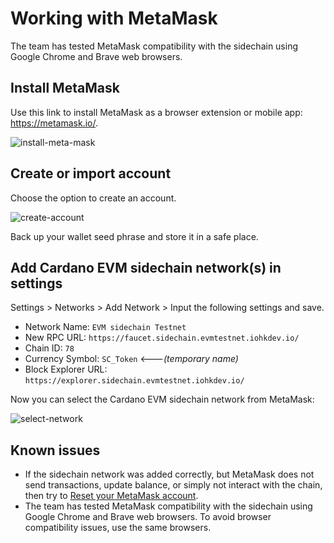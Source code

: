 # Working with MetaMask


The team has tested MetaMask compatibility with the sidechain using Google Chrome and Brave web browsers.

## Install MetaMask

Use this link to install MetaMask as a browser extension or mobile app: <https://metamask.io/>.

![install-meta-mask](https://user-images.githubusercontent.com/10556209/148433190-2aabc719-67fb-40f3-a459-0f5f0d81e169.png)

## Create or import account

Choose the option to create an account.

![create-account](https://docs.cardano.org/static/982017e44b8c53b562472ab69fa4395b/e3189/sc-metammask-create-account.png)

Back up your wallet seed phrase and store it in a safe place.

## Add Cardano EVM sidechain network(s) in settings

Settings > Networks > Add Network > Input the following settings and save.

*   Network Name: `EVM sidechain Testnet`
*   New RPC URL: `https://faucet.sidechain.evmtestnet.iohkdev.io/`
*   Chain ID: `78`
*   Currency Symbol: `SC_Token` <---*(temporary name)*
*   Block Explorer URL: `https://explorer.sidechain.evmtestnet.iohkdev.io/`

Now you can select the Cardano EVM sidechain network from MetaMask:

![select-network](https://docs.cardano.org/static/ad1e7a421d3729fbbea5d08d7c486758/2ece4/sc-metamask-select-testnet.png)

## Known issues

*   If the sidechain network was added correctly, but MetaMask does not send transactions, update balance, or simply not interact with the chain, then try to [Reset your MetaMask account](https://metamask.zendesk.com/hc/en-us/articles/360015488891-How-to-reset-an-account).
*   The team has tested MetaMask compatibility with the sidechain using Google Chrome and Brave web browsers. To avoid browser compatibility issues, use the same browsers.